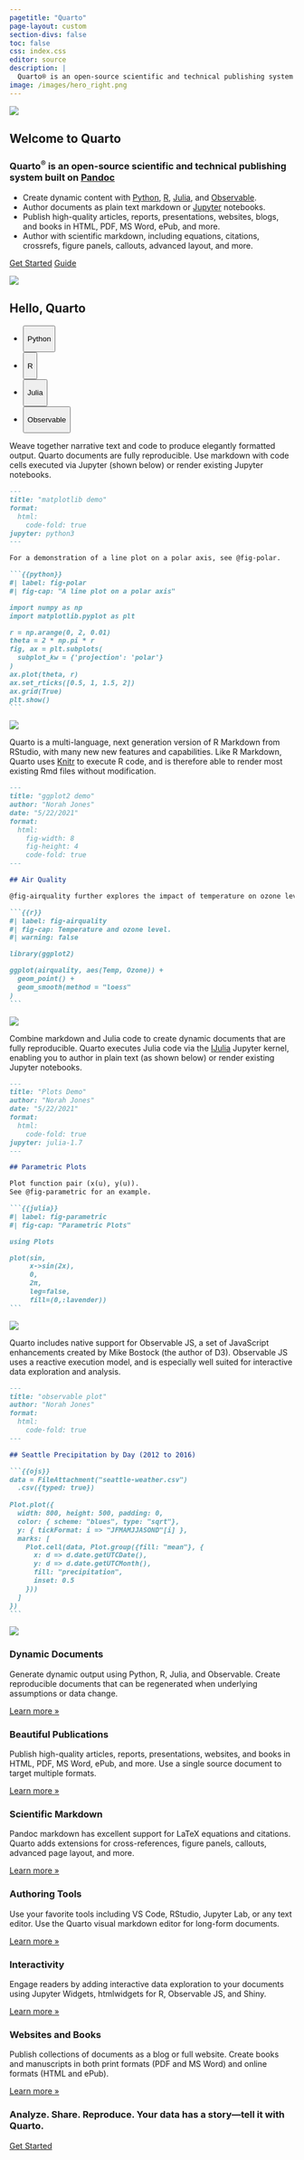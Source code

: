 ```yaml
---
pagetitle: "Quarto"
page-layout: custom
section-divs: false
toc: false
css: index.css
editor: source
description: | 
  Quarto® is an open-source scientific and technical publishing system built on Pandoc.
image: /images/hero_right.png
---
```


::: hero-banner
::: {.hero-image .hero-image-left}
![](images/hero_left.png){fig-alt="Stack of three printed articles with text, code, and graphics."}
:::

::: content-block
# Welcome to Quarto

### Quarto^[®]{.trademark}^ is an open-source scientific and technical publishing system built on [Pandoc](https://pandoc.org)

-   Create dynamic content with [Python](docs/computations/python.qmd), [R](docs/computations/r.qmd), [Julia](docs/computations/julia.qmd), and [Observable](docs/computations/ojs.qmd).
-   Author documents as plain text markdown or [Jupyter](https://jupyter.org/) notebooks.
-   Publish high-quality articles, reports, presentations, websites, blogs, and books in HTML, PDF, MS Word, ePub, and more.
-   Author with scientific markdown, including equations, citations, crossrefs, figure panels, callouts, advanced layout, and more.

::: hero-buttons
[Get Started](docs/get-started/){.btn-action-primary .btn-action .btn .btn-success .btn-lg role="button"} [Guide](docs/guide/){#btn-guide .btn-action .btn .btn-info .btn-lg role="button"}
:::
:::

::: {.hero-image .hero-image-right}
![](images/hero_right.png){fig-alt="Stack of three printed articles with text, code, and graphics."}
:::
:::

::: {.hello-quarto .alt-background}
::: content-block
::: hello-quarto-banner
# Hello, Quarto

<ul class="nav nav-pills" id="hello-quarto-tab" role="tablist">

<li class="nav-item" role="presentation">

<button class="nav-link active" id="python-tab" data-bs-toggle="tab" data-bs-target="#python" type="button" role="tab" aria-controls="python" aria-selected="true">

Python

</button>

</li>

<li class="nav-item" role="presentation">

<button class="nav-link" id="knitr-tab" data-bs-toggle="tab" data-bs-target="#knitr" type="button" role="tab" aria-controls="knitr" aria-selected="false">

R

</button>

</li>

<li class="nav-item" role="presentation">

<button class="nav-link" id="julia-tab" data-bs-toggle="tab" data-bs-target="#julia" type="button" role="tab" aria-controls="julia" aria-selected="false">

Julia

</button>

</li>

<li class="nav-item" role="presentation">

<button class="nav-link" id="observable-tab" data-bs-toggle="tab" data-bs-target="#observable" type="button" role="tab" aria-controls="observable" aria-selected="false">

Observable

</button>

</li>

</ul>
:::

::: {#hello-quarto-tabcontent .tab-content}
::: {#python .tab-pane .fade .show .active role="tabpanel" aria-labelledby="python-tab"}
Weave together narrative text and code to produce elegantly formatted output. Quarto documents are fully reproducible. Use markdown with code cells executed via Jupyter (shown below) or render existing Jupyter notebooks.

::: grid
::: {.g-col-lg-6 .g-col-12}
```` markdown
---
title: "matplotlib demo"
format:
  html:
    code-fold: true
jupyter: python3
---

For a demonstration of a line plot on a polar axis, see @fig-polar.

```{{python}}
#| label: fig-polar
#| fig-cap: "A line plot on a polar axis"

import numpy as np
import matplotlib.pyplot as plt

r = np.arange(0, 2, 0.01)
theta = 2 * np.pi * r
fig, ax = plt.subplots(
  subplot_kw = {'projection': 'polar'} 
)
ax.plot(theta, r)
ax.set_rticks([0.5, 1, 1.5, 2])
ax.grid(True)
plt.show()
```
````
:::

::: {.hello-output .g-col-lg-6 .g-col-12}
![](images/hello-jupyter.png){fig-alt="Example output where header reads: matplotlib demo, the body reads: For a demonstration of a line plot on a polar axis, see Figure 1. Below the body text is a toggleable field to reveal the code, and the Figure 1 image with a caption that reads: Figure 1: A line plot on a polar axis."}
:::
:::
:::

::: {#knitr .tab-pane .fade role="tabpanel" aria-labelledby="knitr-tab"}
Quarto is a multi-language, next generation version of R Markdown from RStudio, with many new new features and capabilities. Like R Markdown, Quarto uses [Knitr](https://yihui.org/knitr/) to execute R code, and is therefore able to render most existing Rmd files without modification.

::: grid
::: {.g-col-lg-6 .g-col-12}
```` markdown
---
title: "ggplot2 demo"
author: "Norah Jones"
date: "5/22/2021"
format: 
  html:
    fig-width: 8
    fig-height: 4
    code-fold: true
---

## Air Quality

@fig-airquality further explores the impact of temperature on ozone level.

```{{r}}
#| label: fig-airquality
#| fig-cap: Temperature and ozone level.
#| warning: false

library(ggplot2)

ggplot(airquality, aes(Temp, Ozone)) + 
  geom_point() + 
  geom_smooth(method = "loess"
)
```
````
:::

::: {.hello-output .g-col-lg-6 .g-col-12}
![](images/hello-knitr.png){fig-alt="Example output with title (ggplot2 demo), author (Norah Jones), and date (5/22/2021). Below is a header reading Air Quality followed by body text (Figure 1 further explores the impact of temperature on ozone level.) with a toggleable code field, and figure with caption Figure 1 Temperature and ozone level."}
:::
:::
:::

::: {#julia .tab-pane .fade role="tabpanel" aria-labelledby="julia-tab"}
Combine markdown and Julia code to create dynamic documents that are fully reproducible. Quarto executes Julia code via the [IJulia](https://github.com/JuliaLang/IJulia.jl) Jupyter kernel, enabling you to author in plain text (as shown below) or render existing Jupyter notebooks.

::: grid
::: {.g-col-lg-6 .g-col-12}
```` markdown
---
title: "Plots Demo"
author: "Norah Jones"
date: "5/22/2021"
format:
  html:
    code-fold: true
jupyter: julia-1.7
---

## Parametric Plots

Plot function pair (x(u), y(u)). 
See @fig-parametric for an example.

```{{julia}}
#| label: fig-parametric
#| fig-cap: "Parametric Plots"

using Plots

plot(sin, 
     x->sin(2x), 
     0, 
     2π, 
     leg=false, 
     fill=(0,:lavender))
```
````
:::

::: {.hello-output .g-col-lg-6 .g-col-12}
![](images/hello-julia.png){fig-alt="Example Plots Demo output with title, author, date published and main section on Parametric plots which contains text, a toggleable code field, and the output of the plot, with the caption Figure 1 Parametric Plots."}
:::
:::
:::

::: {#observable .tab-pane .fade role="tabpanel" aria-labelledby="observable-tab"}
Quarto includes native support for Observable JS, a set of JavaScript enhancements created by Mike Bostock (the author of D3). Observable JS uses a reactive execution model, and is especially well suited for interactive data exploration and analysis.

::: grid
::: {.g-col-lg-6 .g-col-12}
```` markdown
---
title: "observable plot"
author: "Norah Jones"
format: 
  html: 
    code-fold: true
---

## Seattle Precipitation by Day (2012 to 2016)

```{{ojs}}
data = FileAttachment("seattle-weather.csv")
  .csv({typed: true})
  
Plot.plot({
  width: 800, height: 500, padding: 0,
  color: { scheme: "blues", type: "sqrt"},
  y: { tickFormat: i => "JFMAMJJASOND"[i] },
  marks: [
    Plot.cell(data, Plot.group({fill: "mean"}, {
      x: d => d.date.getUTCDate(),
      y: d => d.date.getUTCMonth(),
      fill: "precipitation", 
      inset: 0.5
    }))
  ]
})
```
````
:::

::: {.hello-output .g-col-lg-6 .g-col-12}
![](images/hello-observable.png){fig-alt="Example output with title, author, and date. Below, the main section reads Seattle Precipitation by Day (2012 to 2016) with a toggleable section to show code and a heatmap of the precipitation by day."}
:::
:::
:::
:::

::: grid
:::
:::
:::

::: content-block
::: features
::: feature
### Dynamic Documents

Generate dynamic output using Python, R, Julia, and Observable. Create reproducible documents that can be regenerated when underlying assumptions or data change.

::: learn-more
[Learn more »](docs/computations/python.qmd)
:::
:::

::: feature
### Beautiful Publications

Publish high-quality articles, reports, presentations, websites, and books in HTML, PDF, MS Word, ePub, and more. Use a single source document to target multiple formats.

::: learn-more
[Learn more »](docs/output-formats/all-formats.qmd)
:::
:::

::: feature
### Scientific Markdown

Pandoc markdown has excellent support for LaTeX equations and citations. Quarto adds extensions for cross-references, figure panels, callouts, advanced page layout, and more.

::: learn-more
[Learn more »](docs/authoring/markdown-basics.qmd)
:::
:::

::: feature
### Authoring Tools

Use your favorite tools including VS Code, RStudio, Jupyter Lab, or any text editor. Use the Quarto visual markdown editor for long-form documents.

::: learn-more
[Learn more »](docs/tools/jupyter-lab.qmd)
:::
:::

::: feature
### Interactivity

Engage readers by adding interactive data exploration to your documents using Jupyter Widgets, htmlwidgets for R, Observable JS, and Shiny.

::: learn-more
[Learn more »](docs/interactive/)
:::
:::

::: feature
### Websites and Books

Publish collections of documents as a blog or full website. Create books and manuscripts in both print formats (PDF and MS Word) and online formats (HTML and ePub).

::: learn-more
[Learn more »](docs/websites/)
:::
:::
:::
:::

::: {.get-started .alt-background}
::: content-block
### Analyze. Share. Reproduce. Your data has a story---tell it with Quarto.

[Get Started](docs/get-started/index.html){.btn-action-primary .btn-action .btn .btn-success .btn-lg role="button"}
:::
:::
